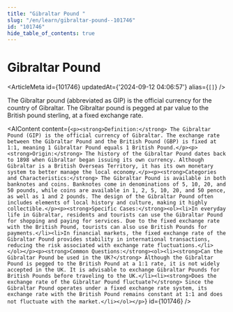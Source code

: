 ```yaml
---
title: "Gibraltar Pound "
slug: "/en/learn/gibraltar-pound--101746"
id: "101746"
hide_table_of_contents: true
---
```



# Gibraltar Pound 

<ArticleMeta id={101746} updatedAt={'2024-09-12 04:06:57'} alias={`[]`} />
<div className='border-solid border-b border-t-0 my-4 border-[var(--ifm-color-gray-300)]' />

The Gibraltar pound (abbreviated as GIP) is the official currency for the country of Gibraltar. The Gibraltar pound is pegged at par value to the British pound sterling, at a fixed exchange rate.

<AIContent content={`<p><strong>Definition:</strong> The Gibraltar Pound (GIP) is the official currency of Gibraltar. The exchange rate between the Gibraltar Pound and the British Pound (GBP) is fixed at 1:1, meaning 1 Gibraltar Pound equals 1 British Pound.</p><p><strong>Origin:</strong> The history of the Gibraltar Pound dates back to 1898 when Gibraltar began issuing its own currency. Although Gibraltar is a British Overseas Territory, it has its own monetary system to better manage the local economy.</p><p><strong>Categories and Characteristics:</strong> The Gibraltar Pound is available in both banknotes and coins. Banknotes come in denominations of 5, 10, 20, and 50 pounds, while coins are available in 1, 2, 5, 10, 20, and 50 pence, as well as 1 and 2 pounds. The design of the Gibraltar Pound often includes elements of local history and culture, making it highly collectible.</p><p><strong>Specific Cases:</strong><ol><li>In everyday life in Gibraltar, residents and tourists can use the Gibraltar Pound for shopping and paying for services. Due to the fixed exchange rate with the British Pound, tourists can also use British Pounds for payments.</li><li>In financial markets, the fixed exchange rate of the Gibraltar Pound provides stability in international transactions, reducing the risk associated with exchange rate fluctuations.</li></ol></p><p><strong>Common Questions:</strong><ol><li><strong>Can the Gibraltar Pound be used in the UK?</strong> Although the Gibraltar Pound is pegged to the British Pound at a 1:1 rate, it is not widely accepted in the UK. It is advisable to exchange Gibraltar Pounds for British Pounds before traveling to the UK.</li><li><strong>Does the exchange rate of the Gibraltar Pound fluctuate?</strong> Since the Gibraltar Pound operates under a fixed exchange rate system, its exchange rate with the British Pound remains constant at 1:1 and does not fluctuate with the market.</li></ol></p>`} id={101746} />
